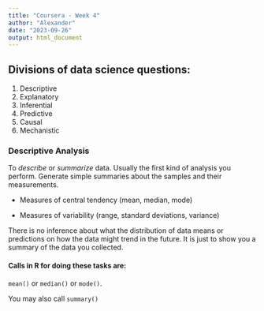 ```yaml
---
title: "Coursera - Week 4"
author: "Alexander"
date: "2023-09-26"
output: html_document
---
```


## Divisions of data science questions:

1. Descriptive
2. Explanatory
3. Inferential
4. Predictive
5. Causal
6. Mechanistic

### Descriptive Analysis

To *describe* or *summarize* data. Usually the first kind of analysis you perform. Generate simple summaries about the samples and their measurements. 

* Measures of central tendency (mean, median, mode)

* Measures of variability (range, standard deviations, variance)

There is no inference about what the distribution of data means or predictions on how the data might trend in the future. It is just to show you a summary of the data you collected. 

#### Calls in R for doing these tasks are:

`mean()` or `median()` or `mode()`. 

You may also call `summary()`